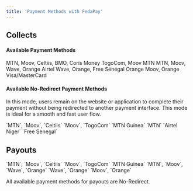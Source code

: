 ```yaml
---
title: 'Payment Methods with FedaPay'
---
```


## Collects

#### Available Payment Methods

<CardGroup cols={3}>
  <Card title="BENIN">
    MTN, Moov, Celtiis, BMO, Coris Money
  </Card>

  <Card title="TOGO">
    TogoCom, Moov
  </Card>

  <Card title="GUINEA">
    MTN
  </Card>

  <Card title="CÔTE D'IVOIRE">
    MTN, Moov, Wave, Orange
  </Card>

  <Card title="NIGER">
    Airtel
  </Card>

  <Card title="SENEGAL">
    Wave, Orange, Free Sénégal
  </Card>

  <Card title="MALI">
    Orange
  </Card>

  <Card title="BURKINA FASO">
    Moov, Orange
  </Card>

  <Card title="ALL REGIONS">
    Visa/MasterCard
  </Card>
</CardGroup>

#### Available No-Redirect Payment Methods

In this mode, users remain on the website or application to complete their payment without being redirected to another payment interface. This mode is ideal for a smooth and fast user flow.

<CardGroup cols={3}>
  <Card title="BENIN">
    <Tooltip tip="mtn_open">`MTN`</Tooltip>,
    <Tooltip tip="moov">`Moov`</Tooltip>,
    <Tooltip tip="sbin">`Celtiis`</Tooltip>
  </Card>

  <Card title="TOGO">
    <Tooltip tip="moov_tg">`Moov`</Tooltip>,
    <Tooltip tip="togocel">`TogoCom`</Tooltip>
  </Card>

  <Card title="GUINEA">
    <Tooltip tip="mtn_open_gn">`MTN Guinea`</Tooltip>
  </Card>

  <Card title="CÔTE D'IVOIRE">
    <Tooltip tip="mtn_ci">`MTN`</Tooltip>
  </Card>

  <Card title="NIGER">
    <Tooltip tip="airtel_ne">`Airtel Niger`</Tooltip>
  </Card>

  <Card title="SENEGAL">
    <Tooltip tip="free_sn">`Free Senegal`</Tooltip>
  </Card>
</CardGroup>

## Payouts

<CardGroup cols={3}>
  <Card title="BENIN">
    <Tooltip tip="mtn_open">`MTN`</Tooltip>,
    <Tooltip tip="moov">`Moov`</Tooltip>,
    <Tooltip tip="sbin">`Celtiis`</Tooltip>
  </Card>

  <Card title="TOGO">
    <Tooltip tip="moov_tg">`Moov`</Tooltip>,
    <Tooltip tip="togocel">`TogoCom`</Tooltip>
  </Card>

  <Card title="GUINEA">
    <Tooltip tip="mtn_open_gn">`MTN Guinea`</Tooltip>
  </Card>

  <Card title="CÔTE D'IVOIRE">
    <Tooltip tip="mtn_ci">`MTN`</Tooltip>,
    <Tooltip tip="moov_ci">`Moov`</Tooltip>,
    <Tooltip tip="wave_ci">`Wave`</Tooltip>,
    <Tooltip tip="orange_ci">`Orange`</Tooltip>
  </Card>

  <Card title="SENEGAL">
    <Tooltip tip="wave_sn">`Wave`</Tooltip>,
    <Tooltip tip="orange_sn">`Orange`</Tooltip>
  </Card>

  <Card title="BURKINA FASO">
    <Tooltip tip="moov_bf">`Moov`</Tooltip>,
    <Tooltip tip="orange_bf">`Orange`</Tooltip>
  </Card>
</CardGroup>

<Note>All available payment methods for payouts are No-Redirect.</Note>
